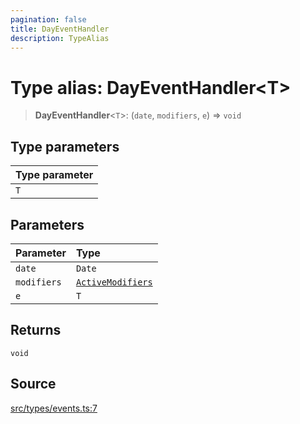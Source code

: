 ```yaml
---
pagination: false
title: DayEventHandler
description: TypeAlias
---
```


# Type alias: DayEventHandler\<T\>

> **DayEventHandler**\<`T`\>: (`date`, `modifiers`, `e`) => `void`

## Type parameters

| Type parameter |
| :------ |
| `T` |

## Parameters

| Parameter | Type |
| :------ | :------ |
| `date` | `Date` |
| `modifiers` | [`ActiveModifiers`](/api/latest/type-aliases/ActiveModifiers.mdx) |
| `e` | `T` |

## Returns

`void`

## Source

[src/types/events.ts:7](https://github.com/gpbl/react-day-picker/blob/575f9be39/src/types/events.ts#L7)
